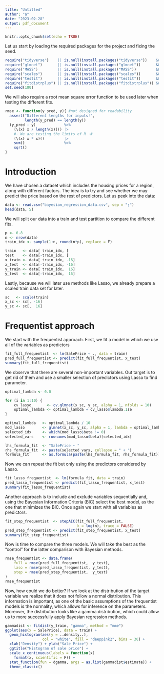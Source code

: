 ```yaml
---
title: "Untitled"
author: "a"
date: "2023-02-28"
output: pdf_document
---
```


```r
knitr::opts_chunk$set(echo = TRUE)
```

Let us start by loading the required packages for the project and
fixing the seed.

```r
require("tidyverse")    || is.null(install.packages("tidyverse"))    && require("tidyverse")
require("glmnet")       || is.null(install.packages("glmnet"))       && require("glmnet")
require("MASS")         || is.null(install.packages("MASS"))         && require("MASS")
require("scales")       || is.null(install.packages("scales"))       && require("scales")
require("testit")       || is.null(install.packages("testit"))       && require("testit")
require("fitdistrplus") || is.null(install.packages("fitdistrplus")) && require("fitdistrplus")
set.seed(100)
```

We will also require a root mean square error function
to be used later when testing the different fits.

```r
rmse <- function(y_pred, y){ #not designed for readability
  assert("Different lengths for inputs!",
         length(y_pred) == length(y))
  (y_pred - y)             %>%
    (\(x) x / length(x))() |> 
    #· We are testing the limits of R ·#
    (\(x) x * x)()         |>
    sum()                  %>%  
    sqrt()                 
}
```

# Introduction

We have chosen a dataset which includes the housing prices for
a region, along with different factors.
The idea is to try and see whether we may predict the price based
on the rest of predictors.
Let us peek into the data:

```r
data <- read.csv("bayesian_regression_data.csv", sep = ";")
head(data, 5)
```

We will split our data into a train and test partition to compare
the different fits.

```r
p <- 0.8
n <- nrow(data)
train_idx <- sample(1:n, round(n*p), replace = F)

train   <- data[ train_idx, ]
test    <- data[-train_idx, ]
x_train <- data[ train_idx, -16]
x_test  <- data[-train_idx, -16]
y_train <- data[ train_idx,  16]
y_test  <- data[-train_idx,  16] 
```

Lastly, because we will later use methods like Lasso, we already
prepare a scaled train data set for later.

```r
sc   <- scale(train)
x_sc <- sc[, -16]
y_sc <- sc[,  16]
```

# Frequentist approach

We start with the frequentist approach.
First, we fit a model in which we use all of the variables as
predictors

```r
fit_full_frequentist  <- lm(SalePrice ~ ., data = train)
pred_full_frequentist <- predict(fit_full_frequentist, x_test)
summary(fit_full_frequentist)
```

We observe that there are several non-important variables.
Out target is to get rid of them and use a smaller selection
of predictors using Lasso to find parameter.

```r
optimal_lambda <- 0.0

for (i in 1:10) {
    cv_lasso       <- cv.glmnet(x_sc, y_sc, alpha = 1, nfolds = 10)
    optimal_lambda <- optimal_lambda + cv_lasso$lambda.1se
}

optimal_lambda   <- optimal_lambda / 10
mod_lasso        <- glmnet(x_sc, y_sc, alpha = 1, lambda = optimal_lambda)
selected_idx     <- which(mod_lasso$beta != 0)
selected_vars    <- rownames(mod_lasso$beta)[selected_idx]

lhs_formula_fit  <- "SalePrice ~ "
rhs_formula_fit  <- paste(selected_vars, collapse = " + ")
formula_fit      <- as.formula(paste(lhs_formula_fit, rhs_formula_fit))
```

Now we can repeat the fit but only using the predictors
considered by Lasso.

```r
fit_lasso_frequentist  <- lm(formula_fit, data = train)
pred_lasso_frequentist <- predict(fit_lasso_frequentist, x_test)
summary(fit_lasso_frequentist)
```

Another approach is to include and exclude variables sequentially
and, using the Bayesian Information Criteria (BIC) select the best
model, as the one that minimizes the BIC.
Once again we start with all variables as predictors.

```r
fit_step_frequentist  <- stepAIC(fit_full_frequentist,
                                 k = log(n), trace = FALSE)
pred_step_frequentist <- predict(fit_step_frequentist, x_test)
summary(fit_step_frequentist)
```

Now is time to compare the three models.
We will take the best as the "control" for the latter comparison
with Bayesian methods.

```r
rmse_frequentist <- data.frame(
    full = rmse(pred_full_frequentist,  y_test),
    laso = rmse(pred_lasso_frequentist, y_test),
    step = rmse(pred_step_frequentist,  y_test)
)
rmse_frequentist
```

Now, how could we do better?
If we look at the distribution of the target variable
we realize that it does not follow a normal distribution.
This information is important, as one of the basic assumptions
of the frequentist models is the normality, which allows for
inference on the parameters.
Moreover, the distribution looks like a gamma distribution,
which could allow us to more successfully apply Bayesian
regression methods.

```r
gammadist <- fitdist(y_train, "gamma", method = "mme")
ggplot(aes(x = SalePrice), data = train) + 
  geom_histogram(aes(y = ..density..),
                 col = "white", fill = "deeppink2", bins = 30) +
  xlab("Density") + ylab("Sale Price") + 
  ggtitle("Histogram of sale price") + 
  scale_x_continuous(labels = function(x) 
    format(x, scientific = F)) +
  stat_function(fun = dgamma, args = as.list(gammadist$estimate)) +
  theme_classic()
```
